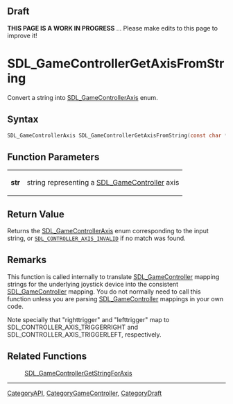 == Draft ==

'''THIS PAGE IS A WORK IN PROGRESS''' ... Please make edits to this page to improve it!


<!-- #*^*^*^*^*See https://wiki.libsdl.org/SGFunctions for details on editing this page*^*^*^*^* -->
= SDL_GameControllerGetAxisFromString =

Convert a string into [[SDL_GameControllerAxis]] enum.

== Syntax ==

<syntaxhighlight lang='c'>
SDL_GameControllerAxis SDL_GameControllerGetAxisFromString(const char *str);
</syntaxhighlight>

== Function Parameters ==

{|
|'''str'''
|string representing a [[SDL_GameController]] axis
|}

== Return Value ==

Returns the [[SDL_GameControllerAxis]] enum corresponding to the input
string, or <code>[[SDL_CONTROLLER_AXIS_INVALID]]</code> if no match was
found.

== Remarks ==

This function is called internally to translate [[SDL_GameController]]
mapping strings for the underlying joystick device into the consistent
[[SDL_GameController]] mapping. You do not normally need to call this
function unless you are parsing [[SDL_GameController]] mappings in your own
code.

Note specially that "righttrigger" and "lefttrigger" map to SDL_CONTROLLER_AXIS_TRIGGERRIGHT
and SDL_CONTROLLER_AXIS_TRIGGERLEFT, respectively.

== Related Functions ==

:[[SDL_GameControllerGetStringForAxis]]

----
[[CategoryAPI]], [[CategoryGameController]], [[CategoryDraft]]
<!-- #See the Style Guide for instructions on editing the footer. -->


